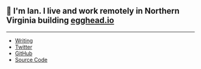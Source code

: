 
## 👋 I'm Ian. I live and work remotely in Northern Virginia building [egghead.io](https://egghead.io)

<HomeContent />

<EggheadCollections />

---

- [Writing](/blog)
- [Twitter](https://twitter.com/_jonesian)
- [GitHub](https://github.com/theianjones)
- [Source Code](https://github.com/theianjones/blog)
